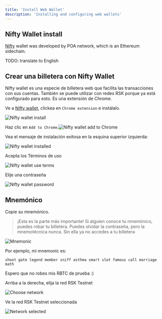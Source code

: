 ---
title: 'Install Web Wallet'
description: 'Installing and configuring web wallets'
---

## Nifty Wallet install

[Nifty](https://www.poa.network/for-users/nifty-wallet) wallet was developed by POA network, which is an Ethereum sidechain.

TODO: translate to English


## Crear una billetera con Nifty Wallet

Nifty wallet es una especie de billetera web que facilita las transacciones con sus cuentas. 
También se puede utilizar con redes RSK porque ya está configurado para esto. Es una extensión de Chrome.

Ve a [Nifty wallet](https://www.poa.network/for-users/nifty-wallet), clickea en `Chrome extension` e instálalo.

![Nifty wallet install](/images/image-10.png)

Haz clic en `Add to Chrome`.![Nifty wallet add to Chrome](/images/image-11.png)

Vea el mensaje de instalación exitosa en la esquina superior izquierda:

![Nifty wallet installed](/images/image-12.png)

Acepta los Términos de uso

![Nifty wallet use terms](/images/image-13.png)

Elije una contraseña

![Nifty wallet password](/images/image-14.png)

## Mnemónico

Copie su mnemónico. 

> ¡Esta es la parte más importante! Si alguien conoce tu mnemónico, puedes robar tu billetera. Puedes olvidar la contraseña, pero la mnemotécnica nunca. Sin ella ya no accedes a tu billetera

![Mnemonic](/images/image-15.png)

Por ejemplo, mi mnemonic es: 

```
shoot gate legend member sniff asthma smart slot famous call marriage math
```

Espero que no robes mis RBTC de prueba :)

Arriba a la derecha, elija la red RSK Testnet

![Choose network](/images/image-16.png)

Ve la red RSK Testnet seleccionada

![Network selected](/images/image-17.png)

